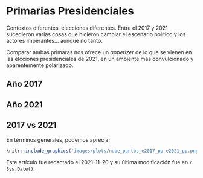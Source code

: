 # Primarias Presidenciales

Contextos diferentes, elecciones diferentes. Entre el 2017 y 2021 sucedieron varias cosas que hicieron cambiar el escenario político y los actores imperantes... aunque no tanto. 

Comparar ambas primaras nos ofrece un *appetizer* de lo que se vienen en las elcciones presidenciales de 2021, en un ambiente más convulcionado y aparentemente polarizado.

## Año 2017

## Año 2021

## 2017 vs 2021

En términos generales, podemos apreciar 


```r
knitr::include_graphics('images/plots/nube_puntos_e2017_pp-e2021_pp.png')
```




::: {.infobox .caution data-latex="{caution}"}
Este artículo fue redactado el 2021-11-20 y su última modificación fue en `r Sys.Date()`.
:::
